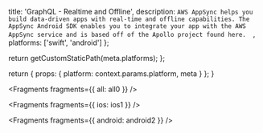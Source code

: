 
  title: 'GraphQL - Realtime and Offline',
  description: `AWS AppSync helps you build data-driven apps with real-time and offline capabilities. The AppSync Android SDK enables you to integrate your app with the AWS AppSync service and is based off of the Apollo project found here.  `,
  platforms: ['swift', 'android']
};

  return getCustomStaticPath(meta.platforms);
};

  return {
    props: {
      platform: context.params.platform,
      meta
    }
  };
}


<Fragments fragments={{ all: all0 }} />


<Fragments fragments={{ ios: ios1 }} />


<Fragments fragments={{ android: android2 }} />
